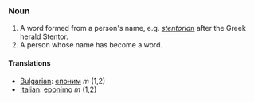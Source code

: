 ===Noun===

#A word formed from a person's name, e.g. ''[[stentorian]]'' after the Greek herald Stentor.
#A person whose name has become a word.

====Translations====

*[[Bulgarian]]: [[епоним]] ''m'' (1,2)
*[[Italian]]: [[eponimo]] ''m'' (1,2)
